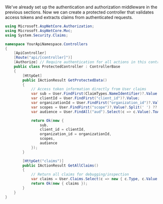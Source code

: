 We've already set up the authentication and authorization middleware in the previous sections. Now we can create a protected controller that validates access tokens and extracts claims from authenticated requests.

```csharp title="ProtectedController.cs"
using Microsoft.AspNetCore.Authorization;
using Microsoft.AspNetCore.Mvc;
using System.Security.Claims;

namespace YourApiNamespace.Controllers
{
    [ApiController]
    [Route("api/[controller]")]
    [Authorize] // Require authentication for all actions in this controller
    public class ProtectedController : ControllerBase
    {
        [HttpGet]
        public IActionResult GetProtectedData()
        {
            // Access token information directly from User claims
            var sub = User.FindFirst(ClaimTypes.NameIdentifier)?.Value ?? User.FindFirst("sub")?.Value;
            var clientId = User.FindFirst("client_id")?.Value;
            var organizationId = User.FindFirst("organization_id")?.Value;
            var scopes = User.FindFirst("scope")?.Value?.Split(' ') ?? Array.Empty<string>();
            var audience = User.FindAll("aud").Select(c => c.Value).ToArray();

            return Ok(new {
                sub,
                client_id = clientId,
                organization_id = organizationId,
                scopes,
                audience
            });
        }

        [HttpGet("claims")]
        public IActionResult GetAllClaims()
        {
            // Return all claims for debugging/inspection
            var claims = User.Claims.Select(c => new { c.Type, c.Value }).ToList();
            return Ok(new { claims });
        }
    }
}
```
